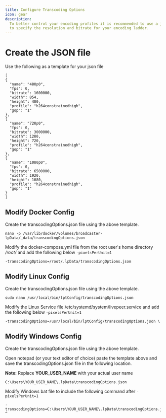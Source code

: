```yaml
---
title: Configure Transcoding Options
icon: gear
description:
  To better control your encoding profiles it is recommended to use a json file
  to specify the resolution and bitrate for your encoding ladder.
---
```

# Create the JSON file

Use the following as a template for your json file

```
[
{
  "name": "480p0",
  "fps": 0,
  "bitrate": 1600000,
  "width": 854,
  "height": 480,
  "profile": "h264constrainedhigh",
  "gop": "1"
},
{
  "name": "720p0",
  "fps": 0,
  "bitrate": 3000000,
  "width": 1280,
  "height": 720,
  "profile": "h264constrainedhigh",
  "gop": "1"
},
{
  "name": "1080p0",
  "fps": 0,
  "bitrate": 6500000,
  "width": 1920,
  "height": 1080,
  "profile": "h264constrainedhigh",
  "gop": "1"
}
]
```

## Modify Docker Config

Create the transcodingOptions.json file using the above template.
```
nano -p /var/lib/docker/volumes/broadcaster-lpData/_data/transcodingOptions.json
```
Modify the docker-compose.yml file from the root user's home directory _/root/_ and add the following below `-pixelsPerUnit=1`
``` 
-transcodingOptions=/root/.lpData/transcodingOptions.json
``` 
## Modify Linux Config

Create the transcodingOptions.json file using the above template.
```
sudo nano /usr/local/bin/lptConfig/transcodingOptions.json
```
Modify the Linux Service file /etc/systemd/system/livepeer.service and add the following below `-pixelsPerUnit=1`
```
-transcodingOptions=/usr/local/bin/lptConfig/transcodingOptions.json \
```

## Modify Windows Config
Create the transcodingOptions.json file using the above template.

Open notepad (or your text editor of choice) paste the template above and save the transcodingOptions.json file in the following location.

**Note:** Replace **YOUR_USER_NAME** with your actual user name
```
C:\Users\YOUR_USER_NAME\.lpData\transcodingOptions.json
```
Modify Windows bat file to include the following command after `-pixelsPerUnit=1` 
```
-transcodingOptions=C:\Users\YOUR_USER_NAME\.lpData\transcodingOptions.json ^
```
 

